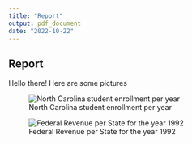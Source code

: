 ```yaml
---
title: "Report"
output: pdf_document
date: "2022-10-22"
---
```


## Report

Hello there! Here are some pictures


![North Carolina student enrollment per year](./figures/NC_year_grade.png)

![Federal Revenue per State for the year 1992](./figures/states_revenue.png)